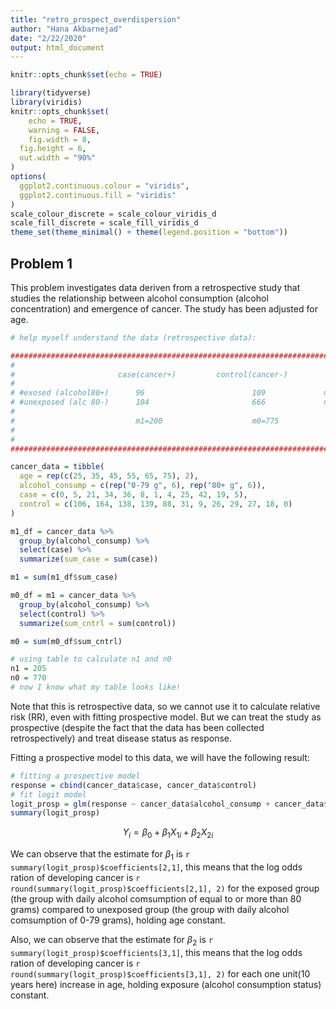 ```yaml
---
title: "retro_prospect_overdispersion"
author: "Hana Akbarnejad"
date: "2/22/2020"
output: html_document
---
```


```r
knitr::opts_chunk$set(echo = TRUE)

library(tidyverse)
library(viridis)
knitr::opts_chunk$set(
	echo = TRUE,
	warning = FALSE,
	fig.width = 8, 
  fig.height = 6,
  out.width = "90%"
)
options(
  ggplot2.continuous.colour = "viridis",
  ggplot2.continuous.fill = "viridis"
)
scale_colour_discrete = scale_colour_viridis_d
scale_fill_discrete = scale_fill_viridis_d
theme_set(theme_minimal() + theme(legend.position = "bottom"))

```

## Problem 1

This problem investigates data deriven from a retrospective study that studies the relationship between alcohol consumption (alcohol concentration) and emergence of cancer. The study has been adjusted for age.

```r

# help myself understand the data (retrospective data):

###############################################################################
#
#                       case(cancer+)         control(cancer-) 
#
# #exosed (alcohol80+)      96                        109             n1=205
# #unexposed (alc 80-)      104                       666             n0=770
#                           
#                           m1=200                    m0=775
#
#
################################################################################

cancer_data = tibble(
  age = rep(c(25, 35, 45, 55, 65, 75), 2),
  alcohol_consump = c(rep("0-79 g", 6), rep("80+ g", 6)),
  case = c(0, 5, 21, 34, 36, 8, 1, 4, 25, 42, 19, 5),
  control = c(106, 164, 138, 139, 88, 31, 9, 26, 29, 27, 18, 0)
)

m1_df = cancer_data %>% 
  group_by(alcohol_consump) %>%
  select(case) %>% 
  summarize(sum_case = sum(case))

m1 = sum(m1_df$sum_case)

m0_df = m1 = cancer_data %>% 
  group_by(alcohol_consump) %>%
  select(control) %>% 
  summarize(sum_cntrl = sum(control))

m0 = sum(m0_df$sum_cntrl)

# using table to calculate n1 and n0
n1 = 205
n0 = 770
# now I know what my table looks like!
```

Note that this is retrospective data, so we cannot use it to calculate relative risk (RR), even with fitting prospective model. But we can treat the study as prospective (despite the fact that the data has been collected retrospectively) and treat disease status as response.

Fitting a prospective model to this data, we will have the following result:

```r

# fitting a prospective model
response = cbind(cancer_data$case, cancer_data$control)
# fit logit model
logit_prosp = glm(response ~ cancer_data$alcohol_consump + cancer_data$age, family=binomial(link='logit'))
summary(logit_prosp)
```


$$Y_i = \beta_0 + \beta_1X_{1i} + \beta_2 X_{2i}$$

We can observe that the estimate for $\beta_1$ is `r summary(logit_prosp)$coefficients[2,1]`, this means that the log odds ration of developing cancer is `r round(summary(logit_prosp)$coefficients[2,1], 2)` for the exposed group (the group with daily alcohol comsumption of equal to or more than 80 grams) compared to unexposed group (the group with daily alcohol comsumption of 0-79 grams), holding age constant.

Also, we can observe that the estimate for $\beta_2$ is `r summary(logit_prosp)$coefficients[3,1]`, this means that the log odds ration of developing cancer is `r round(summary(logit_prosp)$coefficients[3,1], 2)` for each one unit(10 years here) increase in age, holding exposure (alcohol consumption status) constant.
